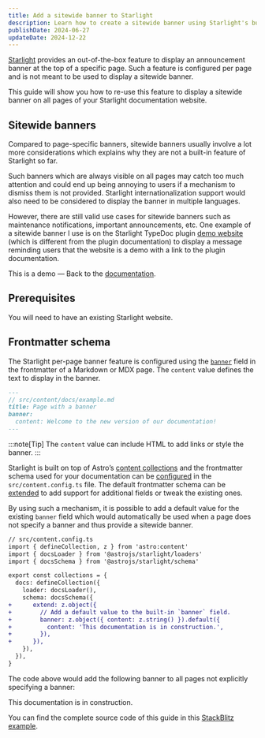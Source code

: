 ```yaml
---
title: Add a sitewide banner to Starlight
description: Learn how to create a sitewide banner using Starlight's built-in per-page banner feature.
publishDate: 2024-06-27
updateDate: 2024-12-22
---
```


[Starlight](https://starlight.astro.build) provides an out-of-the-box feature to display an announcement banner at the top of a specific page.
Such a feature is configured per page and is not meant to be used to display a sitewide banner.

This guide will show you how to re-use this feature to display a sitewide banner on all pages of your Starlight documentation website.

## Sitewide banners

Compared to page-specific banners, sitewide banners usually involve a lot more considerations which explains why they are not a built-in feature of Starlight so far.

Such banners which are always visible on all pages may catch too much attention and could end up being annoying to users if a mechanism to dismiss them is not provided.
Starlight internationalization support would also need to be considered to display the banner in multiple languages.

However, there are still valid use cases for sitewide banners such as maintenance notifications, important announcements, etc.
One example of a sitewide banner I use is on the Starlight TypeDoc plugin [demo website](https://starlight-typedoc-example.vercel.app/api/functions/dothingc/) (which is different from the plugin documentation) to display a message reminding users that the website is a demo with a link to the plugin documentation.


<Example>
  This is a demo — Back to the <a href="#_">documentation</a>.
</Example>

## Prerequisites

You will need to have an existing Starlight website.

## Frontmatter schema

The Starlight per-page banner feature is configured using the [`banner`](https://starlight.astro.build/reference/frontmatter/#banner) field in the frontmatter of a Markdown or MDX page.
The `content` value defines the text to display in the banner.

```md {4-5}
---
// src/content/docs/example.md
title: Page with a banner
banner:
  content: Welcome to the new version of our documentation!
---
```

:::note[Tip]
The `content` value can include HTML to add links or style the banner.
:::

Starlight is built on top of Astro’s [content collections](https://docs.astro.build/en/guides/content-collections/) and the frontmatter schema used for your documentation can be [configured](https://starlight.astro.build/reference/frontmatter/#customize-frontmatter-schema) in the `src/content.config.ts` file.
The default frontmatter schema can be [extended](https://starlight.astro.build/reference/frontmatter/#extend) to add support for additional fields or tweak the existing ones.

By using such a mechanism, it is possible to add a default value for the existing `banner` field which would automatically be used when a page does not specify a banner and thus provide a sitewide banner.

```diff lang="ts" ins=", z"
// src/content.config.ts
import { defineCollection, z } from 'astro:content'
import { docsLoader } from '@astrojs/starlight/loaders'
import { docsSchema } from '@astrojs/starlight/schema'

export const collections = {
  docs: defineCollection({
    loader: docsLoader(),
    schema: docsSchema({
+      extend: z.object({
+        // Add a default value to the built-in `banner` field.
+        banner: z.object({ content: z.string() }).default({
+          content: 'This documentation is in construction.',
+        }),
+      }),
    }),
  }),
}
```

The code above would add the following banner to all pages not explicitly specifying a banner:

<Example>This documentation is in construction.</Example>

You can find the complete source code of this guide in this [StackBlitz example](https://stackblitz.com/edit/github-gho3nw?file=src%2Fcontent.config.ts).
